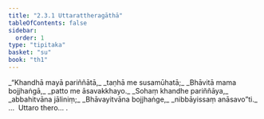 ```yaml
---
title: "2.3.1 Uttarattheragāthā"
tableOfContents: false
sidebar:
  order: 1
type: "tipitaka"
basket: "su"
book: "th1"
---
```



<DynamicBreadcrumb />

<Division number="161" book="th1" bookNo="19" page="253">

<Paragraph number="338" type="verses" book="th1">
_“Khandhā mayā pariññātā,_  
_taṇhā me susamūhatā;_  
_Bhāvitā mama bojjhaṅgā,_  
_patto me āsavakkhayo._  

</Paragraph>

</Division>
<Division number="162" book="th1" bookNo="19" page="253">

<Paragraph number="339" type="verses" book="th1">
_Sohaṃ khandhe pariññāya,_  
_abbahitvāna jāliniṃ;_  
_Bhāvayitvāna bojjhaṅge,_  
_nibbāyissaṃ anāsavo”ti._  


</Paragraph>
</Division>

<Paragraph number="340" type="center" book="th1">
…  Uttaro thero… .
</Paragraph>